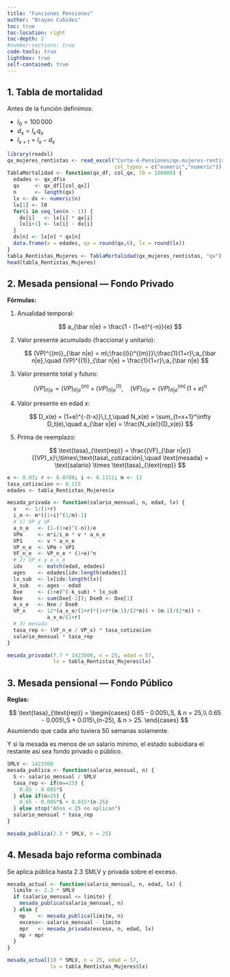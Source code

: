 ```yaml
---
title: "Funciones Pensiones"
author: "Brayan Cubides"
toc: true
toc-location: right
toc-depth: 2
#number-sections: true
code-tools: true
lightbox: true
self-contained: true   
---
```


## 1. Tabla de mortalidad

Antes de la función definimos:

- $l_0 = 100\,000$  
- $d_x = l_x \, q_x$  
- $l_{x+1} = l_x - d_x$

```r
library(readxl)
qx_mujeres_rentistas <- read_excel("Corte-4-Pensiones/qx-mujeres-rentistas.xlsx",
                                   col_types = c("numeric","numeric"))
TablaMortalidad <- function(qx_df, col_qx, l0 = 100000) {
  edades <- qx_df$x
  qx     <- qx_df[[col_qx]]
  n      <- length(qx)
  lx <- dx <- numeric(n)
  lx[1] <- l0
  for(i in seq_len(n - 1)) {
    dx[i]   <- lx[i] * qx[i]
    lx[i+1] <- lx[i] - dx[i]
  }
  dx[n] <- lx[n] * qx[n]
  data.frame(x = edades, qx = round(qx,6), lx = round(lx))
}
tabla_Rentistas_Mujeres <- TablaMortalidad(qx_mujeres_rentistas, "qx")
head(tabla_Rentistas_Mujeres)
```

## 2. Mesada pensional — Fondo Privado

**Fórmulas:**

1. Anualidad temporal:

   $$
     a_{\bar n|e} = \frac{1 - (1+e)^{-n}}{e}
   $$
2. Valor presente acumulado (fraccional y unitario):

   $$
     (VP)^{(m)}_{\bar n|e} = m\;\frac{i}{i^{(m)}}\;\frac{1}{1+r}\;a_{\bar n|e},\quad
     (VP)^{(1)}_{\bar n|e} = \frac{1}{1+r}\;a_{\bar n|e}
   $$
3. Valor presente total y futuro:

   $$
     (VP)_{\bar n|e} = (VP)^{(m)}_{\bar n|e} + (VP)^{(1)}_{\bar n|e},\quad
     (VF)_{\bar n|e} = (VP)^{(m)}_{\bar n|e}\,(1+e)^n
   $$
4. Valor presente en edad $x$:

   $$
     D_x(e) = (1+e)^{-(t-x)}\,l_t,\quad
     N_x(e) = \sum_{t=x+1}^\infty D_t(e),\quad
     a_{\bar x|e} = \frac{N_x(e)}{D_x(e)}
   $$
5. Prima de reemplazo:

   $$
     \text{tasa}_{\text{rep}} = \frac{(VF)_{\bar n|e}}{(VP)_x}\;\times\;\text{tasa\_cotización},\quad
     \text{mesada} = \text{salario} \times \text{tasa}_{\text{rep}}
   $$

```r
e <- 0.03; r <- 0.0788; i <- 0.1112; m <- 12
tasa_cotizacion <- 0.115
edades <- tabla_Rentistas_Mujeres$x

mesada_privada <- function(salario_mensual, n, edad, lx) {
  v   <- 1/(1+r)
  i_m <- m*((1+i)^(1/m)-1)
  # 1) VP y VF
  a_n_e   <- (1-(1+e)^(-n))/e
  VPm     <- m*i/i_m * v * a_n_e
  VP1     <- v * a_n_e
  VP_n_e  <- VPm + VP1
  VF_n_e  <- VP_n_e * (1+e)^n
  # 2) VP_x y a_x_e
  idx     <- match(edad, edades)
  ages    <- edades[idx:length(edades)]
  lx_sub  <- lx[idx:length(lx)]
  k_sub   <- ages - edad
  Dxe     <- (1+e)^(-k_sub) * lx_sub
  Nxe     <- sum(Dxe[-1]); Dxe0 <- Dxe[1]
  a_x_e   <- Nxe / Dxe0
  VP_x    <- 12*(a_x_e/(1+r)*(1+r*(m-1)/(2*m)) + (m-1)/(2*m)) +
             a_x_e/(1+r)
  # 3) mesada
  tasa_rep <- (VF_n_e / VP_x) * tasa_cotizacion
  salario_mensual * tasa_rep
}

mesada_privada(7.7 * 1423500, n = 25, edad = 57,
               lx = tabla_Rentistas_Mujeres$lx)
```

## 3. Mesada pensional — Fondo Público

**Reglas:**

$$
\text{tasa}_{\text{rep}} =
\begin{cases}
0.65 - 0.005\,S, & n = 25,\\
0.65 - 0.005\,S + 0.015\,(n-25), & n > 25.
\end{cases}
$$
Asumiendo que cada año tuviera 50 semanas solamente.

Y si la mesada es menos de un salario mínimo, el estado subsidiara el restante así sea fondo privado o público.

```r
SMLV <- 1423500
mesada_publica <- function(salario_mensual, n) {
  S <- salario_mensual / SMLV
  tasa_rep <- if(n==25) {
    0.65 - 0.005*S
  } else if(n>25) {
    0.65 - 0.005*S + 0.015*(n-25)
  } else stop("Años < 25 no aplican")
  salario_mensual * tasa_rep
}

mesada_publica(2.3 * SMLV, n = 25)
```

## 4. Mesada bajo reforma combinada

Se aplica pública hasta $2.3$ SMLV y privada sobre el exceso.

```r
mesada_actual <- function(salario_mensual, n, edad, lx) {
  limite <- 2.3 * SMLV
  if (salario_mensual <= limite) {
    mesada_publica(salario_mensual, n)
  } else {
    mp    <- mesada_publica(limite, n)
    exceso<- salario_mensual - limite
    mpr   <- mesada_privada(exceso, n, edad, lx)
    mp + mpr
  }
}

mesada_actual(10 * SMLV, n = 25, edad = 57,
              lx = tabla_Rentistas_Mujeres$lx)
```
